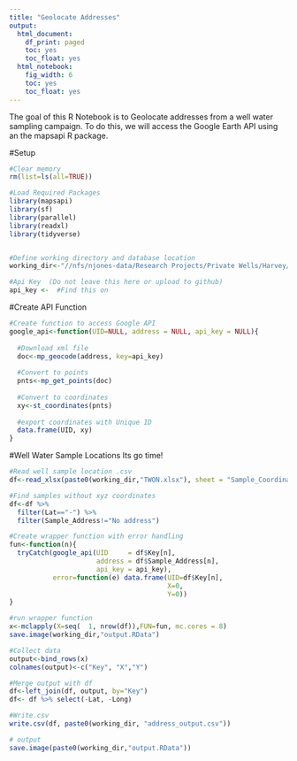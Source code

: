 ```yaml
---
title: "Geolocate Addresses"
output:
  html_document:
    df_print: paged
    toc: yes
    toc_float: yes
  html_notebook:
    fig_width: 6
    toc: yes
    toc_float: yes
---
```

The goal of this R Notebook is to Geolocate addresses from a well water sampling campaign. To do this, we will access the Google Earth API using an the mapsapi R package. 

#Setup
```r
#Clear memory
rm(list=ls(all=TRUE))

#Load Required Packages
library(mapsapi)
library(sf)
library(parallel)
library(readxl)
library(tidyverse)


#Define working directory and database location
working_dir<-"//nfs/njones-data/Research Projects/Private Wells/Harvey/geolocation/"

#Api Key  (Do not leave this here or upload to github)
api_key <-  #Find this on 
```

#Create API Function
```r
#Create function to access Google API
google_api<-function(UID=NULL, address = NULL, api_key = NULL){
  
  #Download xml file
  doc<-mp_geocode(address, key=api_key)
  
  #Convert to points
  pnts<-mp_get_points(doc)
  
  #Convert to coordinates
  xy<-st_coordinates(pnts)
  
  #export coordinates with Unique ID
  data.frame(UID, xy)
}

```
#Well Water Sample Locations
Its go time!

```r
#Read well sample location .csv
df<-read_xlsx(paste0(working_dir,"TWON.xlsx"), sheet = "Sample_Coordinates")

#Find samples without xyz coordinates
df<-df %>%
  filter(Lat=="-") %>%
  filter(Sample_Address!="No address")

#Create wrapper function with error handling
fun<-function(n){
  tryCatch(google_api(UID     = df$Key[n],
                      address = df$Sample_Address[n], 
                      api_key = api_key), 
           error=function(e) data.frame(UID=df$Key[n], 
                                        X=0, 
                                        Y=0))
}

#run wrapper function
x<-mclapply(X=seq(  1, nrow(df)),FUN=fun, mc.cores = 8)
save.image(working_dir,"output.RData")

#Collect data
output<-bind_rows(x)
colnames(output)<-c("Key", "X","Y")

#Merge output with df
df<-left_join(df, output, by="Key")
df<- df %>% select(-Lat, -Long)

#Write.csv
write.csv(df, paste0(working_dir, "address_output.csv")) 

# output
save.image(paste0(working_dir,"output.RData"))
```

